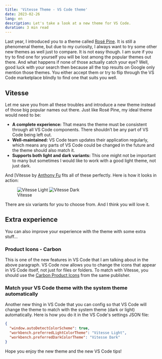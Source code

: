 ```yaml
---
title: 'Vitesse Theme - VS Code theme'
date: 2023-02-26
lang: en
description: Let's take a look at a new theme for VS Code.
duration: 3 min read
---
```


Last year, I introduced you to a theme called [Rosé Pine](/posts/rose-pine). It is still a phenomenal theme, but due to my curiosity, I always want to try some other new themes as well just to compare. It is not easy though. I am sure if you try to find one for yourself you will be lost among the popular themes out there. And what happens if none of those actually catch your eye? Well, good luck with your search then because all the top results on Google only mention those themes. You either accept them or try to flip through the VS Code marketplace blindly to find one that suits you well.

## Vitesse

Let me save you from all these troubles and introduce a new theme instead of those big popular names out there. Just like Rosé Pine, my ideal theme would need to be:

- **A complete experience:** That means the theme must be consistent through all VS Code components. There shouldn’t be any part of VS Code being left out.
- **Well-maintained:** VS Code team updates their application regularly, which means any parts of VS Code could be changed in the future and the theme should also match it.
- **Supports both light and dark variants:** This one might not be important to many but sometimes I would like to work with a good light theme, not just dark.

And [Vitesse by [Anthony Fu](https://marketplace.visualstudio.com/items?itemName=antfu.theme-vitesse) fits all of these perfectly. Here is how it looks in action:

<figure class="md:pt-3 lg:pt-6">
  <div class="lg:scale-120 md:scale-110">
    <Image src={vitesseLight} alt="Vitesse Light" class="img-light" />
    <Image src={vitesseDark} alt="Vitesse Dark" class="img-dark" />
  </div>
  <figcaption class="lg:important-mt8 md:important-mt4 text-center">Vitesse</figcaption>
</figure>

There are six variants for you to choose from. And I think you will love it.

## Extra experience

You can also improve your experience with the theme with some extra stuff...

### Product Icons - Carbon

This is one of the new features in VS Code that I am talking about in the above paragraph. VS Code now allows you to change the icons that appear in VS Code itself, not just for files or folders. To match with Vitesse, you should use the [Carbon Product Icons](https://marketplace.visualstudio.com/items?itemName=antfu.icons-carbon) from the same publisher.

### Match your VS Code theme with the system theme automatically

Another new thing in VS Code that you can config so that VS Code will change the theme to match with the system theme (dark or light) automatically. Here is how you do it in the VS Code's settings JSON file:

```json
{
  "window.autoDetectColorScheme": true,
  "workbench.preferredLightColorTheme": "Vitesse Light",
  "workbench.preferredDarkColorTheme": "Vitesse Dark"
}
```

Hope you enjoy the new theme and the new VS Code tips!
